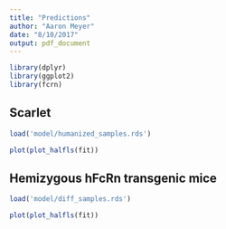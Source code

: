 ```yaml
---
title: "Predictions"
author: "Aaron Meyer"
date: "8/10/2017"
output: pdf_document
---
```


```r
library(dplyr)
library(ggplot2)
library(fcrn)
```

## Scarlet

```r
load('model/humanized_samples.rds')

plot(plot_halfls(fit))
```

## Hemizygous hFcRn transgenic mice

```r
load('model/diff_samples.rds')

plot(plot_halfls(fit))
```